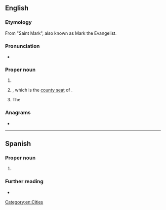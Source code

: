 ==English==
{{wikipedia}}

===Etymology===
From {{der|en|es|-}} "Saint Mark", also known as Mark the Evangelist.

===Pronunciation===
* {{a|US}} {{IPA|/sæn ˈmɑɹkəs/|lang=en}}

===Proper noun===
{{en-proper noun|head=San Marcos}}

# {{w|San Marcos, California}}
# {{w|San Marcos, Texas}}, which is the [[county seat]] of {{l|en|Hays County}}.
# The {{w|San Marcos River}}

{{c|en|California, USA|Texas, USA}}

===Anagrams===
* {{anagrams|en|mascarons}}

[[Category:en:Cities]]

----

==Spanish==

===Proper noun===
{{es-proper noun|m}}

# {{place|es|department|c/Guatemala}}

===Further reading===
* {{pedialite|lang=es|San Marcos (Guatemala)}}